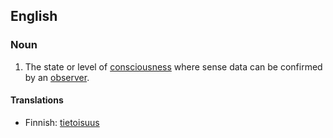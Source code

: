 ==English==
===Noun===
#The state or level of [[consciousness]] where sense data can be confirmed by an [[observer]].

====Translations====
*Finnish: [[tietoisuus]]